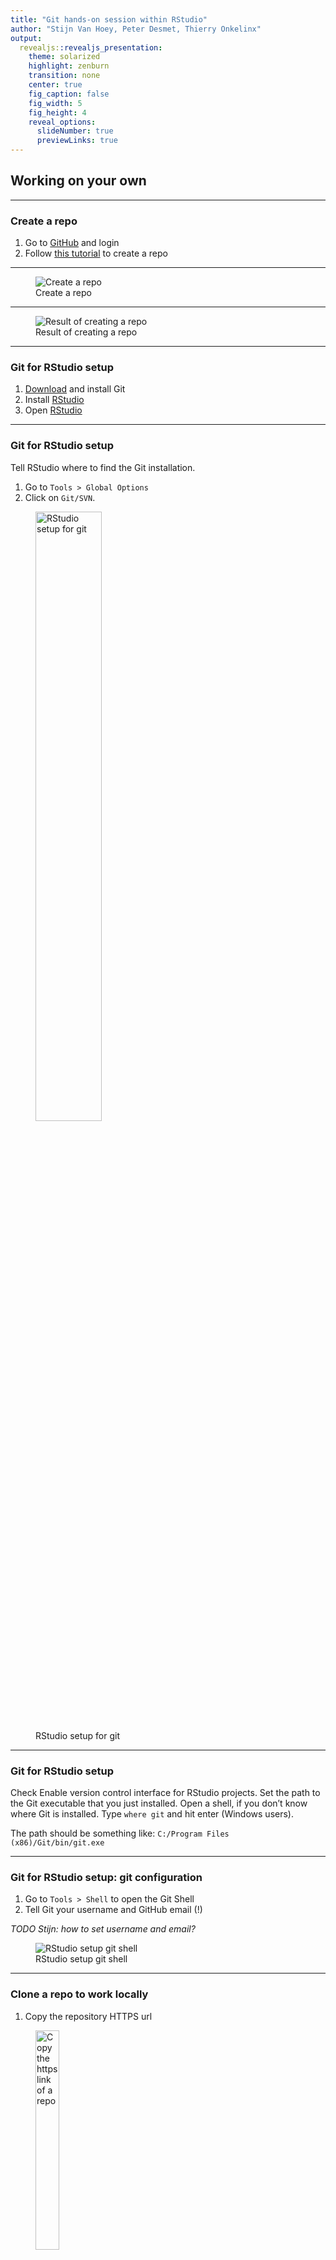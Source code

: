 ```yaml
---
title: "Git hands-on session within RStudio"
author: "Stijn Van Hoey, Peter Desmet, Thierry Onkelinx"
output:
  revealjs::revealjs_presentation:
    theme: solarized
    highlight: zenburn
    transition: none
    center: true
    fig_caption: false
    fig_width: 5
    fig_height: 4
    reveal_options:
      slideNumber: true
      previewLinks: true    
---
```


<style type="text/css">
    .reveal section img { 
        border:none; 
        box-shadow:none; 
        }
    .reveal code {
    	font-family: monospace;
    	color: #c04384;
        }
    .reveal pre code {
    	font-family: monospace;
    	color: #1a1a1a;
    	background: ##ececec;
        }
</style>



## Working on your own {data-background=#c2c444}

---

### Create a repo

1. Go to [GitHub](https://github.com) and login
2. Follow [this tutorial](https://help.github.com/articles/create-a-repo/) to create a repo

---

![Create a repo](manual-git/create-a-repo.png)
    

---

![Result of creating a repo](manual-git/create-repo-result.png)

---

### Git for RStudio setup

1. [Download](https://git-scm.com/downloads) and install Git
1. Install [RStudio](https://inbo.github.io/tutorials/installation-RStudio-admin.html)
1. Open [RStudio](https://inbo.github.io/tutorials/installation-RStudio-user.html)

---

### Git for RStudio setup

Tell RStudio where to find the Git installation. 

1. Go to `Tools > Global Options`
1. Click on `Git/SVN`. 

![RStudio setup for git](manual-git/RStudio-setup-git.png){width=50%}

---

### Git for RStudio setup

Check Enable version control interface for RStudio projects. Set the path to the Git executable that you just installed. Open a shell, if you don't know where Git is installed. Type `where git` and hit enter (Windows users). 

The path should be something like: `C:/Program Files (x86)/Git/bin/git.exe`

---

### Git for RStudio setup: git configuration

1. Go to `Tools > Shell` to open the Git Shell
1. Tell Git your username and GitHub email (!)

_TODO Stijn: how to set username and email?_

![RStudio setup git shell](manual-git/Rstudio-GitShell.png)

---

### Clone a repo to work locally

1. Copy the repository HTTPS url

![Copy the https link of a repo](manual-git/copy-repo-link.png){width=30%}

2. `File > New Project...`, select `Version Control`, choose `Git`
3. Provide the repository HTTPS link, select desired directory

![Clone a repo in RStudio](manual-git/create-project-rstudio.png){width=30%}

---

### .gitignore

1. RStudio will always add `.gitignore` if it doesn't exists
1. go to `git` pane, right click `.Proj` and select `Ìgnore`
1. Update .gitignore` and click `Save`

![Ignore a file](manual-git/gitignore-rstudio1.png){width=30%}

![Update .gitignore](manual-git/gitignore-rstudio2.png){width=20%}

---

### Make a commit

1. Update the `README.md`
1. Commit your changes
1. Go to `git` pane, check `.gitignore` and click commit

![Local commit](manual-git/commit-rstudio1.png)                            

---

### Make a commit

1. Add a commit message and click commit

![Local commit](manual-git/commit-rstudio2.png)

---

### Make a commit

1. Click `Close` to remove the commit summary

![Local commit](manual-git/commit-rstudio3.png)

---

### Make a commit

1. Add a commit message and click commit

![Local commit](manual-git/commit-rstudio4.png)

---

### Push the changes to GitHub

1. Note that the `git` pane displays _your branch is ahead of 'origin/master' by 2 commits_
1. Click `push` in the `git` pane

![Push](manual-git/push-rstudio1.png)

---

### Go to your repo on GitHub to verify

![Verify your commits on GitHub](manual-git/local-commit-on-github.png)

---

### Store your credentials when using https

1. Click on the `more` button in the `git pane` and select `shell`
1. Type `git config --global credential.helper manager`
1. Type `exit` to quit the shell
1. The next time `git` needs your credentials, it will ask them one more time and store them

![Store credentials](manual-git/https-credentials-rstudio1.png)


---

### Create logical commits

1. Make 2 unrelated changes to your `README.md` locally
2. Create one commit for each change.
3. Do not push (yet)

---

### Create logical commits

1. Click `Commit` in the `git` pane
1. Select the changes you can to commit and click `stage selection`
1. Add a `commit message` and click `Commit`

![Logical commit 1](manual-git/logical-commit-rstudio.png){width=80%}

---

### Create logical commits

- `stage xyz`: add the xyz from the commit
- `unstage xyz`: remove the xyz from the commit
- `discard xyz`: revert the changes in the xyz (can't be undone!!!)
- `xyz` can be
    - a single `line`
    - a `selection` of lines
    - a `chunk`
        - RStudio will automatically split the changes in chunks
        - chunks are defined by 10 unchanged lines between changes

---

### Create a conflict

Update your `README.md` on GitHub,<br/>
on a line you also edited locally

![Commit to create conflict](manual-git/commit-to-create-conflict.png)

---

### Conflict!

Try to push (click `push`) your local changes

![Conflict](manual-git/conflict-rstudio1.png)

---

### Keep calm and resolve conflict

1. Click `Pull` to download the changes from Github

![Conflict](manual-git/conflict-rstudio2.png)

---

### Keep calm and resolve conflict

1. Open `README.md` in RStudio:

        <<<<<<< HEAD
        A simple analysis to visualize my favourite fruit colour.
        =======
        A simple analysis to discover my favourite fruit color.
        >>>>>>> origin/master

2. Choose what you want to keep:

        A simple analysis to discover my favourite fruit colour.

3. Commit and click `push`

---

### Add a file

1. Add a `fruits.csv` file in a `/data` directory
2. Link to this file in the `README.md`

![Add a file](manual-git/add-file-rstudio1.png)

---

### Add a file within a directory

- Staging a new directory will stage all files in the directory
- You can't stage empty directories

![Add a file](manual-git/add-file-rstudio2.png)

---

### Adapt last commit

- **Warning:** don't do this on commits that have been pushed. That would result in conflicts.
- Make a change in `fruits.csv`
- `Commit` as usual but **check** `amend previous commit` under the commit message box

![Add a file](manual-git/amend-commit-rstudio.png){width=60%}

---

### View history

TODO-Thierry: update fig to rstudio
![View history](manual-git/view-history.png)

---

### Create a branch to experiment

1. Create a NEW branch
2. Add an analysis file in a `/src` directory
3. Commit
4. Switch between branches

---

### Create a branch to experiment (command line)

1. Create a branch by a checkout to new branch, `git checkout -b`: 
    ```
    git checkout -b analysis-script
    ```
2. Get an overview of your branches: `git branch`

TODO-Thierry: add screenshot of shell-version

---

### Effect of changing switching branches

Add a file to the repository in a `src`-directory (see earlier)

1. Go back to the status of the `master` branch: 
TODO-thierry: add screenshot
2. Verify your local directory structure: where are your files?
3. Go back to the status of the new branch (e.g. `analysis-script`): 
TODO-thierry: add screenshot

---

### First push of a new branch

TODO-Thierry: check if this is correct

1. Go to `Tools > Shell` to open the Git Shell
2. Type `git push -u origin`

After this first time, you can just click `push`

TODO-Thierry: screenshot

---

### Create a pull request to include your work 

1. Click `push` 
2. At [Github](https://github.com/), browse to you repo...
3. Create a `pull request`

---

### Create a pull request to include your work 

![Check Github message pull request](manual-git/pull-request-intro.png)

---

### Create a pull request to include your work 

![Adapt Github message and start pull request](manual-git/pull-request_message.png)

---

### Review your pull request

![See pull request](manual-git/pr.png)

---

### Review your pull request

1. Review
2. If OK, merge pull request
3. Delete branch

---

### Include your accepted work to local master

1. Switch to `master` branch
2. Click `pull`.

TODO-Thierry: add screenshot

---

### Exclude files

* in any programming language, some files are _derivatives_
* sensitive information (passwords,...)
* a folder with large data files that should not be in the history (and backuped elsewhere!)
* a _temp/_ folder for just garbage you create/...

`.gitignore` to the rescue!

---

### Exclude files

TODO-Thierry: update fig to rstudio
![Ignore file](manual-git/ignore-1.png)

---

### Exclude files

TODO-Thierry: update fig to rstudio
![Ignore file](manual-git/ignore-2.png)

---

## Working together {data-background=#c2c444}

---

### Teaming up

* Team up with two or three persons
* Let one person invite the others, provide them with read/write access as explained in [this tutorial](https://help.github.com/articles/inviting-collaborators-to-a-personal-repository/)

---

### Invite collaborators

![Invite collaborator](manual-git/invite-collaborator.png)

---

### Invite collaborators

![react to collaborator](manual-git/react-collaborator.png)

---

### Collaboration: issues

* Raise an **issue** online
* Provide issues with an appropriate label
* Assign your colleague to the issue

---

### Collaboration: online adaptations

* Make an adaptation to an online file
* Propose a **pull request** and assign your collaborator
* Merge the adaptation to the `master` branch

---

### Collaboration: local adaptations

**Working local - merging online**

* As collaborator, `clone` the other repository to your local computer
* Create a new `branch` with a different name
* Adapt the content of a file
* `commit` your adaptation
* `push` your `branch` to the remote repository
* Go to GitHub and make a `pull request`
* Revise the work and `merge` online when appropriate
* Update your local work
* Check if all adaptations are represented in your local files

**Tip**: All functionalities are available in the previous sections

---

### Release

Once you are satisfied with the status of your analysis, it makes sense to create a release:

* For publications (DOI)
* For code/software development versions
* For course notes

Follow [this tutorial](https://help.github.com/articles/creating-releases/) to create a release.

---

### Some more advice:

* Commit often, make small commits
* Don’t mix changes in 1 commit
* Think about your commit messages
* Keep your code clean, avoid huge one-liners
* Use branches (!)
* Don’t keep long-lived branches (form of technical debt)

---

**There’s no such thing, as a free lunch...**

---

Information combined at [INBO Tutorials website](https://inbo.github.io/tutorials/). <br/>You're welcome to provide issues, pull requests,...



